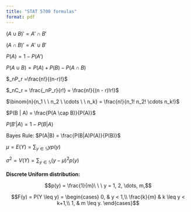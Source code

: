 ```yaml
---
title: "STAT 5700 formulas"
format: pdf
---
```


$(A \cup B)' = A' \cap B'$

$(A \cap B)' = A' \cup B'$

$P(A) = 1 - P(A')$

$P(A \cup B) = P(A) + P(B) - P(A \cap B)$

$_nP_r =\frac{n!}{(n-r)!}$

$_nC_r = \frac{_nP_r}{r!} = \frac{n!}{(n - r)!r!}$

$\binom{n}{n_1 \ \ n_2 \ \cdots \ \ n_k} = \frac{n!}{n_1! n_2! \cdots n_k!}$

$P(B | A) = \frac{P(A \cap B)}{P(A)}$

$P(B'|A) = 1 - P(B|A)$

Bayes Rule: $P(A|B) = \frac{P(B|A)P(A)}{P(B)}$

$\mu = E(Y) = \sum_{y \in \mathbb{S}}yp(y)$

$\sigma^2 = V(Y) = \sum_{y \in \mathbb{S}}(y - \mu)^2p(y)$
\
\
**Discrete Uniform distribution:**

$$p(y) = \frac{1}{m}\ \ \ y = 1, 2, \dots, m,$$

$$F(y) = P(Y \leq y) = \begin{cases}
0, & y < 1,\\
\frac{k}{m} & k \leq y < k+1,\\
1, & m \leq y.
\end{cases}$$

